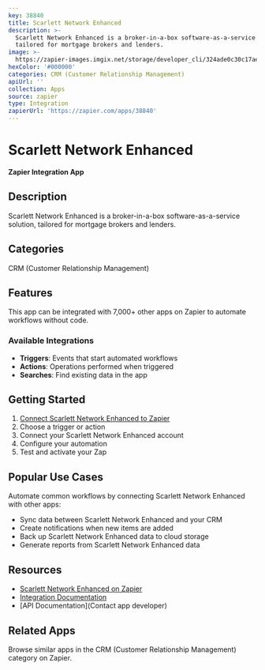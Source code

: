 ```yaml
---
key: 38840
title: Scarlett Network Enhanced
description: >-
  Scarlett Network Enhanced is a broker-in-a-box software-as-a-service solution,
  tailored for mortgage brokers and lenders.
image: >-
  https://zapier-images.imgix.net/storage/developer_cli/324ade0c30c17ae4bf644f4f4f9fb00a_2.png?auto=format%2Ccompress&ixlib=python-3.0.0&q=50
hexColor: '#000000'
categories: CRM (Customer Relationship Management)
apiUrl: ''
collection: Apps
source: zapier
type: Integration
zapierUrl: 'https://zapier.com/apps/38840'
---
```

# Scarlett Network Enhanced

**Zapier Integration App**

## Description

Scarlett Network Enhanced is a broker-in-a-box software-as-a-service solution, tailored for mortgage brokers and lenders.

## Categories

CRM (Customer Relationship Management)

## Features

This app can be integrated with 7,000+ other apps on Zapier to automate workflows without code.

### Available Integrations

- **Triggers**: Events that start automated workflows
- **Actions**: Operations performed when triggered
- **Searches**: Find existing data in the app

## Getting Started

1. [Connect Scarlett Network Enhanced to Zapier](https://zapier.com/apps/38840)
2. Choose a trigger or action
3. Connect your Scarlett Network Enhanced account
4. Configure your automation
5. Test and activate your Zap

## Popular Use Cases

Automate common workflows by connecting Scarlett Network Enhanced with other apps:

- Sync data between Scarlett Network Enhanced and your CRM
- Create notifications when new items are added
- Back up Scarlett Network Enhanced data to cloud storage
- Generate reports from Scarlett Network Enhanced data

## Resources

- [Scarlett Network Enhanced on Zapier](https://zapier.com/apps/38840)
- [Integration Documentation](https://zapier.com/apps/38840/integrations)
- [API Documentation](Contact app developer)

## Related Apps

Browse similar apps in the CRM (Customer Relationship Management) category on Zapier.
